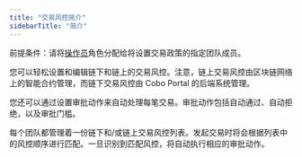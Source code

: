 ```yaml
---
title: "交易风控简介"
sidebarTitle: "简介"
---
```


<Note>前提条件：请将[操作员](/cn/portal/organization/roles-and-permissions)角色分配给将设置交易政策的指定团队成员。</Note>

您可以轻松设置和编辑链下和链上的交易风控。注意，链上交易风控由区块链网络上的智能合约管理，而链下交易风控由 Cobo Portal 的后端系统管理。

您还可以通过设置审批动作来自动处理每笔交易。审批动作包括自动通过、自动拒绝，以及审批门槛。

每个团队都管理着一份链下和/或链上交易风控列表。发起交易时将会根据列表中的风控顺序进行匹配。一旦识别到匹配风控，将自动执行相应的审批动作。